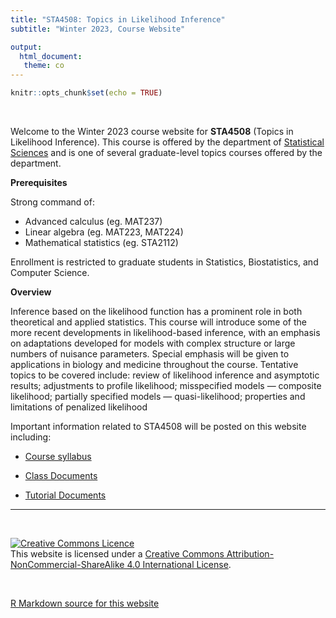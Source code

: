 ```yaml
---
title: "STA4508: Topics in Likelihood Inference"
subtitle: "Winter 2023, Course Website"

output: 
  html_document:
   theme: co
---
```


```r
knitr::opts_chunk$set(echo = TRUE)
```

<br>

Welcome to the Winter 2023 course website for __STA4508__ (Topics in Likelihood Inference). This course is offered by the department of [Statistical Sciences](http://utstat.toronto.edu) and is one of several graduate-level topics courses offered by the department.

__Prerequisites__

Strong command of:

- Advanced calculus (eg. MAT237)
- Linear algebra (eg. MAT223, MAT224)
- Mathematical statistics (eg. STA2112)

Enrollment is restricted to graduate students in Statistics, Biostatistics, and Computer Science.

__Overview__

Inference based on the likelihood function has a prominent role in both theoretical and applied statistics.  This course will introduce some of the more recent developments in likelihood-based inference, with an emphasis on adaptations developed for models with complex structure or large numbers of nuisance parameters.  Special emphasis will be given to applications in biology and medicine throughout the course. Tentative topics to be covered include: review of likelihood inference and asymptotic results; adjustments to profile likelihood; misspecified models — composite likelihood; partially specified models — quasi-likelihood; properties and limitations of penalized likelihood


Important information related to STA4508 will be posted on this website including:

 - [Course syllabus](syllabus.html)
 
 - [Class Documents](class_docs.html) 
 
 - [Tutorial Documents](tut_docs.html)
 
 ******
<br>

<a rel="license" href="http://creativecommons.org/licenses/by-nc-sa/4.0/"><img alt="Creative Commons Licence" style="border-width:0" src="https://i.creativecommons.org/l/by-nc-sa/4.0/88x31.png" /></a><br />This website is licensed under a <a rel="license" href="http://creativecommons.org/licenses/by-nc-sa/4.0/">Creative Commons Attribution-NonCommercial-ShareAlike 4.0 International License</a>.

<br>

<a href="https://github.com/jlgrons/STA4508-LikelihoodInference">R Markdown source for this website</a>


